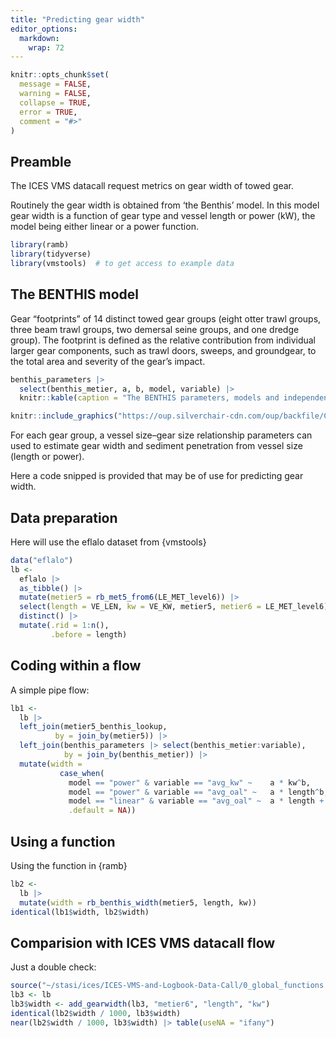 ```yaml
---
title: "Predicting gear width"
editor_options: 
  markdown: 
    wrap: 72
---
```


```r
knitr::opts_chunk$set(
  message = FALSE, 
  warning = FALSE,
  collapse = TRUE,
  error = TRUE,
  comment = "#>"
)
```

## Preamble

The ICES VMS datacall request metrics on gear width of towed gear.

Routinely the gear width is obtained from 'the Benthis' model. In this
model gear width is a function of gear type and vessel length or power
(kW), the model being either linear or a power function.

```r
library(ramb)
library(tidyverse)
library(vmstools)  # to get access to example data
```

## The BENTHIS model

Gear “footprints” of 14 distinct towed gear groups (eight otter trawl
groups, three beam trawl groups, two demersal seine groups, and one
dredge group). The footprint is defined as the relative contribution
from individual larger gear components, such as trawl doors, sweeps, and
groundgear, to the total area and severity of the gear's impact.

```r
benthis_parameters |> 
  select(benthis_metier, a, b, model, variable) |> 
  knitr::kable(caption = "The BENTHIS parameters, models and independent variable")
```

```r
knitr::include_graphics("https://oup.silverchair-cdn.com/oup/backfile/Content_public/Journal/icesjms/73/suppl_1/10.1093_icesjms_fsv099/4/fsv09906.gif?Expires=1752310780&Signature=auMSapZoKzCwQaFHQVU~EtAvaKsM-SWF~whhyXa~mCzRnMHN~kfvwM9T29SUEcitxYbhNmTEc~q6oK2TBRHciANlmGd517IUW~30z3GcyzowgP28oYZvaWOUU8RSXC5jqT~5vaPrt0pSihQ~UQegh53Uul7deroNjBj3h4nqw2vi0wI-aPMTP~EJvlP20ikhvI5fqxFZU1z2QlXRqA8V3BgQ1RHf71zsxVjwkFXwPZwhFx5QEr-S71H9hkoMp4z~GhIQp7Lnjnvvto8L3AfGaVY9p~q~~Ngj7Lzecy~748nvtI4BKzqqx2KoaR6x49jn48uWYxtiUFXVSlQD4y0Itg__&Key-Pair-Id=APKAIE5G5CRDK6RD3PGA")
```

For each gear group, a vessel size–gear size relationship parameters can
used to estimate gear width and sediment penetration from vessel size
(length or power).

Here a code snipped is provided that may be of use for predicting gear
width.

## Data preparation

Here will use the eflalo dataset from {vmstools}

```r
data("eflalo")
lb <- 
  eflalo |> 
  as_tibble() |> 
  mutate(metier5 = rb_met5_from6(LE_MET_level6)) |> 
  select(length = VE_LEN, kw = VE_KW, metier5, metier6 = LE_MET_level6) |> 
  distinct() |> 
  mutate(.rid = 1:n(),
         .before = length)
```

## Coding within a flow

A simple pipe flow:

```r
lb1 <- 
  lb |> 
  left_join(metier5_benthis_lookup,
          by = join_by(metier5)) |> 
  left_join(benthis_parameters |> select(benthis_metier:variable),
            by = join_by(benthis_metier)) |> 
  mutate(width = 
           case_when(
             model == "power" & variable == "avg_kw" ~    a * kw^b,
             model == "power" & variable == "avg_oal" ~   a * length^b,
             model == "linear" & variable == "avg_oal" ~  a * length + b,
             .default = NA))
```

## Using a function

Using the function in {ramb}

```r

lb2 <- 
  lb |> 
  mutate(width = rb_benthis_width(metier5, length, kw))
identical(lb1$width, lb2$width)
```

## Comparision with ICES VMS datacall flow

Just a double check:

```r
source("~/stasi/ices/ICES-VMS-and-Logbook-Data-Call/0_global_functions.R")
lb3 <- lb
lb3$width <- add_gearwidth(lb3, "metier6", "length", "kw")
identical(lb2$width / 1000, lb3$width)
near(lb2$width / 1000, lb3$width) |> table(useNA = "ifany")
```
